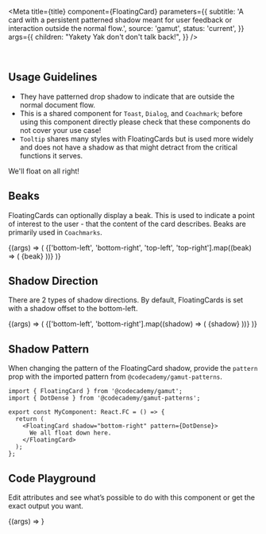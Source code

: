 

<Meta
  title={title}
  component={FloatingCard}
  parameters={{
    subtitle:
      'A card with a persistent patterned shadow meant for user feedback or interaction outside the normal flow.',
    source: 'gamut',
    status: 'current',
  }}
  args={{
    children: "Yakety Yak don't don't talk back!",
  }}
/>

<br />

## Usage Guidelines

- They have patterned drop shadow to indicate that are outside the normal document flow.
- This is a shared component for `Toast`, `Dialog`, and `Coachmark`; before using this component directly please check that these components do not cover your use case!
- `Tooltip` shares many styles with FloatingCards but is used more widely and does not have a shadow as that might detract from the critical functions it serves.

<Story name="Basic">
  <FloatingCard p={32}>We'll float on all right!</FloatingCard>
</Story>

<br />

## Beaks

FloatingCards can optionally display a beak. This is used to indicate a point of interest to the user - that the content of the card describes. Beaks are primarily used in `Coachmarks`.

<Story name="Beaks">
  {(args) => (
    <GridBox gridAutoFlow="column" columnGap={24} py={16}>
      {['bottom-left', 'bottom-right', 'top-left', 'top-right'].map((beak) => (
        <FloatingCard beak={beak}>{beak}</FloatingCard>
      ))}
    </GridBox>
  )}
</Story>

<br />

## Shadow Direction

There are 2 types of shadow directions. By default, FloatingCards is set with a shadow offset to the bottom-left.

<Canvas>
  <Story name="FloatingCard Shadow">
    {(args) => (
      <GridBox gridAutoFlow="column" columnGap={24} py={16}>
        {['bottom-left', 'bottom-right'].map((shadow) => (
          <FloatingCard shadow={shadow}>{shadow}</FloatingCard>
        ))}
      </GridBox>
    )}
  </Story>
</Canvas>

## Shadow Pattern

When changing the pattern of the FloatingCard shadow, provide the `pattern` prop with the imported pattern from `@codecademy/gamut-patterns`.

```tsx
import { FloatingCard } from '@codecademy/gamut';
import { DotDense } from '@codecademy/gamut-patterns';

export const MyComponent: React.FC = () => {
  return (
    <FloatingCard shadow="bottom-right" pattern={DotDense}>
      We all float down here.
    </FloatingCard>
  );
};
```

## Code Playground

Edit attributes and see what’s possible to do with this component or get the exact output you want.

<Canvas>
  <Story name="FloatingCard">{(args) => <FloatingCard {...args} />}</Story>
</Canvas>

<PropsTable story="FloatingCard" />
